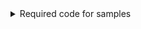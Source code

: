<details>
<summary>Required code for samples</summary>
To run the sample below, place this file in the same folder as Get-Emoji.Tests.ps1

```powershell title="Get-Emoji.ps1"
class PesterEmoji {
    [string]$Name
    [string]$Symbol
    [string]$Kind
    [string]ToString() { return $this.Symbol }
    [char[]]EnumerateRunes() { return $this.Symbol.ToCharArray() }
    [bool]Equals($object) { return $object -is [string] -and $this.Symbol -eq $object }
}

function Get-Emoji ([string]$Name = '*') {
    $emojis = @(
        @{ Name = 'apple'; Symbol = '🍎'; Kind = 'Fruit' }
        @{ Name = 'beaming face with smiling eyes'; Symbol = '😁'; Kind = 'Face' }
        @{ Name = 'cactus'; Symbol = '🌵'; Kind = 'Plant' }
        @{ Name = 'giraffe'; Symbol = '🦒'; Kind = 'Animal' }
        @{ Name = 'pencil'; Symbol = '✏️'; Kind = 'Item' }
        @{ Name = 'penguin'; Symbol = '🐧'; Kind = 'Animal' }
        @{ Name = 'pensive'; Symbol = '😔'; Kind = 'Face' }
        @{ Name = 'slightly smiling face'; Symbol = '🙂'; Kind = 'Face' }
        @{ Name = 'smiling face with smiling eyes'; Symbol = '😊'; Kind = 'Face' }
    ) | ForEach-Object { [PesterEmoji] $_ }

    $emojis | Where-Object { $_.Name -like $Name }
}
```
</details>
